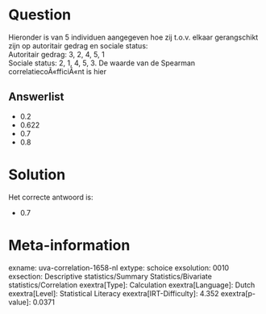 Question
========

Hieronder is van 5 individuen aangegeven hoe zij t.o.v. elkaar
gerangschikt zijn op autoritair gedrag en sociale status:\
Autoritair gedrag: 3, 2, 4, 5, 1\
Sociale status: 2, 1, 4, 5, 3. De waarde van de Spearman
correlatiecoÃ«fficiÃ«nt is hier

Answerlist
----------

* 0.2
* 0.622
* 0.7
* 0.8

Solution
========

Het correcte antwoord is: 

* 0.7

Meta-information
================
exname: uva-correlation-1658-nl
extype: schoice
exsolution: 0010
exsection: Descriptive statistics/Summary Statistics/Bivariate statistics/Correlation
exextra[Type]: Calculation
exextra[Language]: Dutch
exextra[Level]: Statistical Literacy
exextra[IRT-Difficulty]: 4.352
exextra[p-value]: 0.0371
